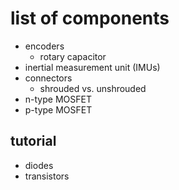 # list of components

- encoders
    - rotary capacitor
- inertial measurement unit (IMUs)
- connectors
    - shrouded vs. unshrouded
- n-type MOSFET
- p-type MOSFET

## tutorial
- diodes
- transistors